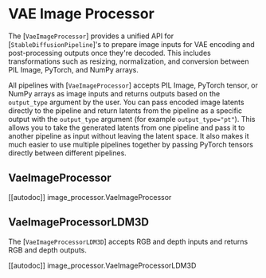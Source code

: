 <!--Copyright 2023 The HuggingFace Team. All rights reserved.

Licensed under the Apache License, Version 2.0 (the "License"); you may not use this file except in compliance with
the License. You may obtain a copy of the License at

http://www.apache.org/licenses/LICENSE-2.0

Unless required by applicable law or agreed to in writing, software distributed under the License is distributed on
an "AS IS" BASIS, WITHOUT WARRANTIES OR CONDITIONS OF ANY KIND, either express or implied. See the License for the
specific language governing permissions and limitations under the License.
-->

# VAE Image Processor

The [`VaeImageProcessor`] provides a unified API for [`StableDiffusionPipeline`]'s to prepare image inputs for VAE encoding and post-processing outputs once they're decoded. This includes transformations such as resizing, normalization, and conversion between PIL Image, PyTorch, and NumPy arrays. 

All pipelines with [`VaeImageProcessor`] accepts PIL Image, PyTorch tensor, or NumPy arrays as image inputs and returns outputs based on the `output_type` argument by the user. You can pass encoded image latents directly to the pipeline and return latents from the pipeline as a specific output with the `output_type` argument (for example `output_type="pt"`). This allows you to take the generated latents from one pipeline and pass it to another pipeline as input without leaving the latent space. It also makes it much easier to use multiple pipelines together by passing PyTorch tensors directly between different pipelines. 

## VaeImageProcessor

[[autodoc]] image_processor.VaeImageProcessor

## VaeImageProcessorLDM3D

The [`VaeImageProcessorLDM3D`] accepts RGB and depth inputs and returns RGB and depth outputs.

[[autodoc]] image_processor.VaeImageProcessorLDM3D